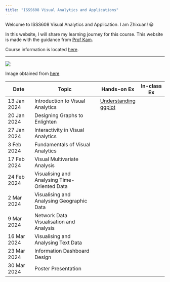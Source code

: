 ```yaml
---
title: "ISSS608 Visual Analytics and Applications"
---
```


Welcome to ISSS608 Visual Analytics and Application. I am Zhixuan! 😀

In this website, I will share my learning journey for this course. This website is made with the guidance from [Prof Kam](https://faculty.smu.edu.sg/profile/kam-tin-seong-486).

Course information is located [here](https://isss608-ay2023-24jan.netlify.app/lesson).

------------------------------------------------------------------------

![](images/Vaa_logo.jpg)

Image obtained from [here](https://wiki.smu.edu.sg/1920t2isss608/File:Vaa_logo.jpg)

| Date        | Topic                                        | Hands-on Ex                                                                                     | In-class Ex |
|-------------|---------------------------------|-------------|-------------|
| 13 Jan 2024 | Introduction to Visual Analytics             | [Understanding ggplot](https://czx-isss608.netlify.app/hands_on_ex/hands_on_ex01/hands_on_ex01) |             |
| 20 Jan 2024 | Designing Graphs to Enlighten                |                                                                                                 |             |
| 27 Jan 2024 | Interactivity in Visual Analytics            |                                                                                                 |             |
| 3 Feb 2024  | Fundamentals of Visual Analytics             |                                                                                                 |             |
| 17 Feb 2024 | Visual Multivariate Analysis                 |                                                                                                 |             |
| 24 Feb 2024 | Visualising and Analysing Time-Oriented Data |                                                                                                 |             |
| 2 Mar 2024  | Visualising and Analysing Geographic Data    |                                                                                                 |             |
| 9 Mar 2024  | Network Data Visualisation and Analysis      |                                                                                                 |             |
| 16 Mar 2024 | Visualising and Analysing Text Data          |                                                                                                 |             |
| 23 Mar 2024 | Information Dashboard Design                 |                                                                                                 |             |
| 30 Mar 2024 | Poster Presentation                          |                                                                                                 |             |

